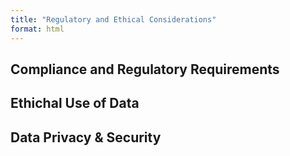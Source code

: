 ```yaml
---
title: "Regulatory and Ethical Considerations"
format: html
---
```


## Compliance and Regulatory Requirements

## Ethichal Use of Data

## Data Privacy & Security